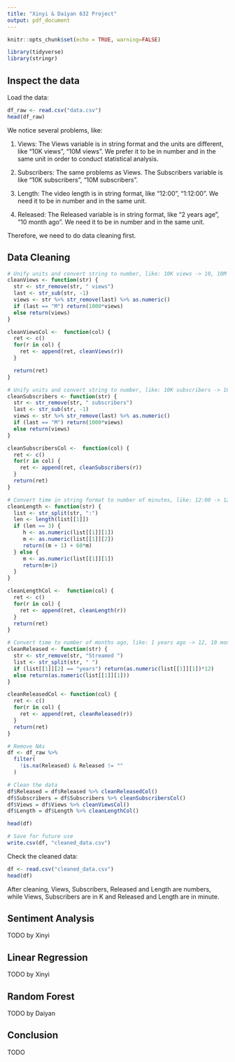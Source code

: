 ```yaml
---
title: "Xinyi & Daiyan 632 Project"
output: pdf_document
---
```


```r
knitr::opts_chunk$set(echo = TRUE, warning=FALSE)
```

```r
library(tidyverse)
library(stringr)
```


## Inspect the data

Load the data:
```r
df_raw <- read.csv("data.csv")
head(df_raw)
```

We notice several problems, like:     

1. Views: The Views variable is in string format and the units are different, like "10K views", "10M views". We prefer it to be in number and in the same unit in order to conduct statistical analysis.       

2. Subscribers: The same problems as Views. The Subscribers variable is like "10K subscribers", "10M subscribers".       

3. Length: The video length is in string format, like "12:00", "1:12:00". We need it to be in number and in the same unit.       

4. Released: The Released variable is in string format, like "2 years age", "10 month ago". We need it to be in number and in the same unit.        

Therefore, we need to do data cleaning first.

## Data Cleaning

```r
# Unify units and convert string to number, like: 10K views -> 10, 10M views -> 10000
cleanViews <- function(str) {
  str <- str_remove(str, " views")
  last <- str_sub(str, -1)
  views <- str %>% str_remove(last) %>% as.numeric()
  if (last == "M") return(1000*views)
  else return(views)
}

cleanViewsCol <-  function(col) {
  ret <- c()
  for(r in col) {
    ret <- append(ret, cleanViews(r))
  }

  return(ret)
}

# Unify units and convert string to number, like: 10K subscribers -> 10, 10M subscribers -> 10000
cleanSubscribers <- function(str) {
  str <- str_remove(str, " subscribers")
  last <- str_sub(str, -1)
  views <- str %>% str_remove(last) %>% as.numeric()
  if (last == "M") return(1000*views)
  else return(views)
}

cleanSubscribersCol <-  function(col) {
  ret <- c()
  for(r in col) {
    ret <- append(ret, cleanSubscribers(r))
  }
  return(ret)
}

# Convert time in string format to number of minutes, like: 12:00 -> 12, 1:12:00 -> 72
cleanLength <- function(str) {
  list <- str_split(str, ":")
  len <- length(list[[1]])
  if (len == 3) {
     h <- as.numeric(list[[1]][1])
     m <- as.numeric(list[[1]][2])
     return((m + 1) + 60*m)
  } else {
     m <- as.numeric(list[[1]][1])
     return(m+1)
  }
}

cleanLengthCol <-  function(col) {
  ret <- c()
  for(r in col) {
    ret <- append(ret, cleanLength(r))
  }
  return(ret)
}

# Convert time to number of months ago, like: 1 years ago -> 12, 10 months ago to 10
cleanReleased <- function(str) {
  str <- str_remove(str, "Streamed ")
  list <- str_split(str, " ")
  if (list[[1]][2] == "years") return(as.numeric(list[[1]][1])*12)
  else return(as.numeric(list[[1]][1]))
}

cleanReleasedCol <- function(col) {
  ret <- c()
  for(r in col) {
    ret <- append(ret, cleanReleased(r))
  }
  return(ret)
}

# Remove NAs
df <- df_raw %>%  
  filter(
    !is.na(Released) & Released != ""
  ) 

# Clean the data
df$Released = df$Released %>% cleanReleasedCol()
df$Subscribers = df$Subscribers %>% cleanSubscribersCol()
df$Views = df$Views %>% cleanViewsCol()
df$Length = df$Length %>% cleanLengthCol()

head(df)

# Save for future use
write.csv(df, "cleaned_data.csv")
```

Check the cleaned data:
```r
df <- read.csv("cleaned_data.csv")
head(df)
```
After cleaning, Views, Subscribers, Released and Length are numbers, while Views, Subscribers are in K and Released and Length are in minute.

## Sentiment Analysis

TODO by Xinyi

## Linear Regression

TODO by Xinyi

## Random Forest

TODO by Daiyan

## Conclusion

TODO




